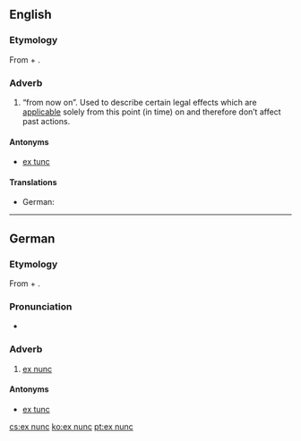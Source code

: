 ==English==

===Etymology===
From {{etyl|la}} {{term|ex||from|lang=la}} + {{term|nunc||now|lang=la}}.

===Adverb===
{{en-adv|-}}

# {{legal}} “from now on”. Used to describe certain legal effects which are [[applicable]] solely from this point (in time) on and therefore don’t affect past actions.

====Antonyms====
* [[ex tunc]]

====Translations====
{{trans-top|law: from now on}}
* German: {{t-|de|ex nunc}}
{{trans-mid}}
{{trans-bottom}}

----

==German==

===Etymology===
From {{etyl|la|de}} {{term|ex||from|lang=la}} + {{term|nunc||now|lang=la}}.

===Pronunciation===
* {{IPA|[ʔɛksˈnʊŋk]|lang=de}}

===Adverb===
{{infl|de|adverb|head=[[ex#Latin|ex]] [[nunc#Latin|nunc]]}}

# {{legal|lang=de}} [[#English|ex nunc]]

====Antonyms====
* [[ex tunc]]

[[cs:ex nunc]]
[[ko:ex nunc]]
[[pt:ex nunc]]